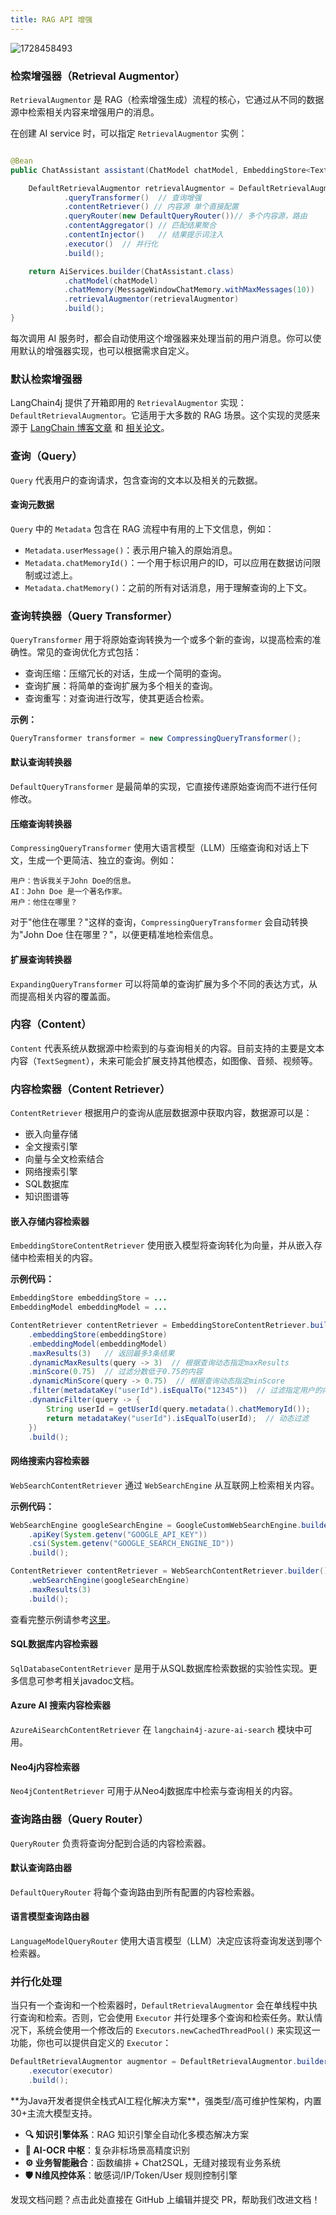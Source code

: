 ```yaml
---
title: RAG API 增强
---
```


<img src='https://minio.pigx.top/oss/202410/1728458493.png' alt='1728458493'/>

### 检索增强器（Retrieval Augmentor）

`RetrievalAugmentor` 是 RAG（检索增强生成）流程的核心，它通过从不同的数据源中检索相关内容来增强用户的消息。

在创建 AI service 时，可以指定 `RetrievalAugmentor` 实例：

```java

@Bean
public ChatAssistant assistant(ChatModel chatModel, EmbeddingStore<TextSegment> embeddingStore) {

    DefaultRetrievalAugmentor retrievalAugmentor = DefaultRetrievalAugmentor.builder()
            .queryTransformer()  // 查询增强
            .contentRetriever() // 内容源 单个直接配置
            .queryRouter(new DefaultQueryRouter())// 多个内容源，路由
            .contentAggregator() // 匹配结果聚合
            .contentInjector()   // 结果提示词注入
            .executor()  // 并行化
            .build();

    return AiServices.builder(ChatAssistant.class)
            .chatModel(chatModel)
            .chatMemory(MessageWindowChatMemory.withMaxMessages(10))
            .retrievalAugmentor(retrievalAugmentor)
            .build();
}
```

每次调用 AI 服务时，都会自动使用这个增强器来处理当前的用户消息。你可以使用默认的增强器实现，也可以根据需求自定义。

### 默认检索增强器

LangChain4j 提供了开箱即用的 `RetrievalAugmentor` 实现：`DefaultRetrievalAugmentor`。它适用于大多数的 RAG 场景。这个实现的灵感来源于 [LangChain 博客文章](https://blog.langchain.dev/deconstructing-rag) 和 [相关论文](https://arxiv.org/abs/2312.10997)。

### 查询（Query）

`Query` 代表用户的查询请求，包含查询的文本以及相关的元数据。

#### 查询元数据

`Query` 中的 `Metadata` 包含在 RAG 流程中有用的上下文信息，例如：
- `Metadata.userMessage()`：表示用户输入的原始消息。
- `Metadata.chatMemoryId()`：一个用于标识用户的ID，可以应用在数据访问限制或过滤上。
- `Metadata.chatMemory()`：之前的所有对话消息，用于理解查询的上下文。

### 查询转换器（Query Transformer）

`QueryTransformer` 用于将原始查询转换为一个或多个新的查询，以提高检索的准确性。常见的查询优化方式包括：
- 查询压缩：压缩冗长的对话，生成一个简明的查询。
- 查询扩展：将简单的查询扩展为多个相关的查询。
- 查询重写：对查询进行改写，使其更适合检索。

**示例：**
```java
QueryTransformer transformer = new CompressingQueryTransformer();
```

#### 默认查询转换器

`DefaultQueryTransformer` 是最简单的实现，它直接传递原始查询而不进行任何修改。

#### 压缩查询转换器

`CompressingQueryTransformer` 使用大语言模型（LLM）压缩查询和对话上下文，生成一个更简洁、独立的查询。例如：

```
用户：告诉我关于John Doe的信息。
AI：John Doe 是一个著名作家。
用户：他住在哪里？
```
对于"他住在哪里？"这样的查询，`CompressingQueryTransformer` 会自动转换为"John Doe 住在哪里？"，以便更精准地检索信息。

#### 扩展查询转换器

`ExpandingQueryTransformer` 可以将简单的查询扩展为多个不同的表达方式，从而提高相关内容的覆盖面。

### 内容（Content）

`Content` 代表系统从数据源中检索到的与查询相关的内容。目前支持的主要是文本内容（`TextSegment`），未来可能会扩展支持其他模态，如图像、音频、视频等。

### 内容检索器（Content Retriever）

`ContentRetriever` 根据用户的查询从底层数据源中获取内容，数据源可以是：
- 嵌入向量存储
- 全文搜索引擎
- 向量与全文检索结合
- 网络搜索引擎
- SQL数据库
- 知识图谱等

#### 嵌入存储内容检索器

`EmbeddingStoreContentRetriever` 使用嵌入模型将查询转化为向量，并从嵌入存储中检索相关的内容。

**示例代码：**
```java
EmbeddingStore embeddingStore = ...
EmbeddingModel embeddingModel = ...

ContentRetriever contentRetriever = EmbeddingStoreContentRetriever.builder()
    .embeddingStore(embeddingStore)
    .embeddingModel(embeddingModel)
    .maxResults(3)   // 返回最多3条结果
    .dynamicMaxResults(query -> 3)  // 根据查询动态指定maxResults
    .minScore(0.75)  // 过滤分数低于0.75的内容
    .dynamicMinScore(query -> 0.75)  // 根据查询动态指定minScore
    .filter(metadataKey("userId").isEqualTo("12345"))  // 过滤指定用户的内容
    .dynamicFilter(query -> {
        String userId = getUserId(query.metadata().chatMemoryId());
        return metadataKey("userId").isEqualTo(userId);  // 动态过滤
    })
    .build();
```

#### 网络搜索内容检索器

`WebSearchContentRetriever` 通过 `WebSearchEngine` 从互联网上检索相关内容。

**示例代码：**
```java
WebSearchEngine googleSearchEngine = GoogleCustomWebSearchEngine.builder()
    .apiKey(System.getenv("GOOGLE_API_KEY"))
    .csi(System.getenv("GOOGLE_SEARCH_ENGINE_ID"))
    .build();

ContentRetriever contentRetriever = WebSearchContentRetriever.builder()
    .webSearchEngine(googleSearchEngine)
    .maxResults(3)
    .build();
```
查看完整示例请参考[这里](https://github.com/langchain4j/langchain4j-examples/blob/main/rag-examples/src/main/java/_3_advanced/_08_Advanced_RAG_Web_Search_Example.java)。

#### SQL数据库内容检索器

`SqlDatabaseContentRetriever` 是用于从SQL数据库检索数据的实验性实现。更多信息可参考相关javadoc文档。

#### Azure AI 搜索内容检索器

`AzureAiSearchContentRetriever` 在 `langchain4j-azure-ai-search` 模块中可用。

#### Neo4j内容检索器

`Neo4jContentRetriever` 可用于从Neo4j数据库中检索与查询相关的内容。

### 查询路由器（Query Router）

`QueryRouter` 负责将查询分配到合适的内容检索器。

#### 默认查询路由器

`DefaultQueryRouter` 将每个查询路由到所有配置的内容检索器。

#### 语言模型查询路由器

`LanguageModelQueryRouter` 使用大语言模型（LLM）决定应该将查询发送到哪个检索器。

### 并行化处理

当只有一个查询和一个检索器时，`DefaultRetrievalAugmentor` 会在单线程中执行查询和检索。否则，它会使用 `Executor` 并行处理多个查询和检索任务。默认情况下，系统会使用一个修改后的 `Executors.newCachedThreadPool()` 来实现这一功能，你也可以提供自定义的 `Executor`：
```java
DefaultRetrievalAugmentor augmentor = DefaultRetrievalAugmentor.builder()
    .executor(executor)
    .build();
```

<Card title="PIG AI应用开发平台 | 适合中大型企业构建自主可控的AI中台" icon="link" href="https://ai.pig4cloud.com">
**为Java开发者提供全栈式AI工程化解决方案**，强类型/高可维护性架构，内置30+主流大模型支持。

- **🔍 知识引擎体系**：RAG 知识引擎全自动化多模态解决方案
- **📝 AI-OCR 中枢**：复杂非标场景高精度识别
- **⚙️ 业务智能融合**：函数编排 + Chat2SQL，无缝对接现有业务系统
- **🛡️ N维风控体系**：敏感词/IP/Token/User 规则控制引擎
</Card>

<Card title="文档有误？请协助编辑" icon="pencil" href="https://github.com/javaai-pig4cloud-com/javaai-docs/edit/main/docs/15RAG API2.mdx">
  发现文档问题？点击此处直接在 GitHub 上编辑并提交 PR，帮助我们改进文档！
</Card>